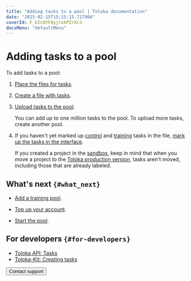 ```yaml
---
title: "Adding tasks to a pool | Toloka documentation"
date: "2023-02-15T15:15:15.717904"
coverId: F_bIcOYF9yjrxkPZrXc3
docsMenu: "defaultMenu"
---
```



# Adding tasks to a pool

To add tasks to a pool:

1. [Place the files for tasks](/docs/guide/cloud-storage).

1. [Create a file with tasks](/docs/guide/pool_csv).

1. [Upload tasks to the pool](/docs/guide/task_upload).

    <Note mode="restriction" title="Restriction">

    You can add up to one million tasks to the pool. To upload more tasks, create another pool.

    </Note>

1. If you haven't yet marked up [control](/docs/glossary#control-task) and [training](/docs/glossary#training-task) tasks in the file, [mark up the tasks in the interface](/docs/guide/task_markup).

    <Note mode="note" title="Note">

    If you created a project in the [sandbox](/docs/glossary#sandbox), keep in mind that when you move a project to the [Toloka production version](https://platform.toloka.ai/requester/), tasks aren't moved, including those that are already labeled.

    </Note>

## What's next `{#what_next}`
- [Add a training pool](/docs/guide/train).

- [Top up your account](/docs/guide/refill).

- [Start the pool](/docs/guide/pool-run-and-stop).

## For developers `{#for-developers}`

- [Toloka API: Tasks](https://toloka.ai/docs/api/api-reference/#tag--task)
- [Toloka-Kit: Creating tasks](/docs/toloka-kit/reference/toloka.client.TolokaClient.create_task)

<Button themeColor="light" view="default" size="l" type="link" url="/docs/guide/troubleshooting/support?form-source=guide-pool">Contact support</Button>
